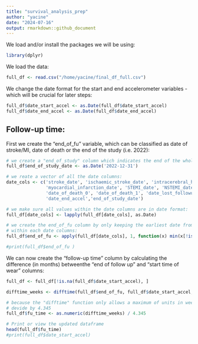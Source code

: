```yaml
---
title: "survival_analysis_prep"
author: "yacine"
date: "2024-07-16"
output: rmarkdown::github_document
---
```


We load and/or install the packages we will be using:

```r
library(dplyr)
```

We load the data:
```r
full_df <- read.csv("/home/yacine/final_df_full.csv")
```

We change the date format for the start and end accelerometer variables - which
will be crucial for later steps:
```r
full_df$date_start_accel <- as.Date(full_df$date_start_accel)
full_df$date_end_accel <- as.Date(full_df$date_end_accel)
```


## Follow-up time:

First we create the "end_of_fu" variable, which can be classified as date of 
stroke/MI, date of death or the end of the study (i.e. 2022):

```r
# we create a "end_of_study" column which indicates the end of the whole data collection:
full_df$end_of_study_date <- as.Date('2022-12-31')

# we reate a vector of all the date columns:
date_cols <- c('stroke_date', 'ischaemic_stroke_date', 'intracerebral_haemorrhage_date',
               'myocardial_infarction_date', 'STEMI_date', 'NSTEMI_date',
               'date_of_death_0', 'date_of_death_1', 'date_lost_followup',
               'date_end_accel','end_of_study_date')

# we make sure all values within the date columns are in date format:
full_df[date_cols] <- lapply(full_df[date_cols], as.Date)

# we create the end_of_fu column by only keeping the earliest date from each rows
# within each date columns:
full_df$end_of_fu <- apply(full_df[date_cols], 1, function(x) min(x[!is.na(x)]))

#print(full_df$end_of_fu )
```

We can now create the "follow-up time" column by calculating the difference (in months) 
betweenthe "end of follow up" and "start time of wear" columns:
```r
full_df <- full_df[!is.na(full_df$date_start_accel), ]

difftime_weeks <- difftime(full_df$end_of_fu, full_df$date_start_accel, units = "weeks")

# because the "difftime" function only allows a maximum of units in weeks, we 
# devide by 4.345
full_df$fu_time <- as.numeric(difftime_weeks) / 4.345

# Print or view the updated dataframe
head(full_df$fu_time) 
#print(full_df$date_start_accel)
```









